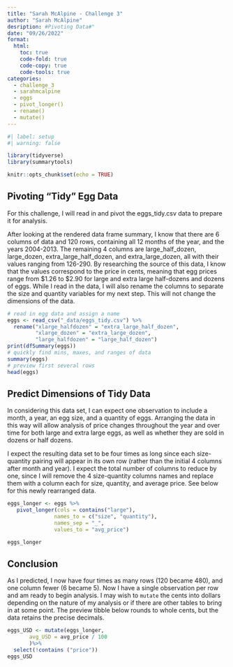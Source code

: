 ```yaml
---
title: "Sarah McAlpine - Challenge 3"
author: "Sarah McAlpine"
desription: #Pivoting Data#"
date: "09/26/2022"
format:
  html:
    toc: true
    code-fold: true
    code-copy: true
    code-tools: true
categories:
  - challenge_3
  - sarahmcalpine
  - eggs
  - pivot_longer()
  - rename()
  - mutate()
---
```


```r
#| label: setup
#| warning: false

library(tidyverse)
library(summarytools)

knitr::opts_chunk$set(echo = TRUE)
```

## Pivoting "Tidy" Egg Data

For this challenge, I will read in and pivot the eggs_tidy.csv data to prepare it for analysis.

After looking at the rendered data frame summary, I know that there are 6 columns of data and 120 rows, containing all 12 months of the year, and the years 2004-2013. The remaining 4 columns are large_half_dozen, large_dozen, extra_large_half_dozen, and extra_large_dozen, all with their values ranging from 126-290. By researching the source of this data, I know that the values correspond to the price in cents, meaning that egg prices range from $1.26 to $2.90 for large and extra large half-dozens and dozens of eggs. While I read in the data, I will also rename the columns to separate the size and quantity variables for my next step. This will not change the dimensions of the data.

```r
# read in egg data and assign a name
eggs <- read_csv("_data/eggs_tidy.csv") %>%
  rename("xlarge_halfdozen" = "extra_large_half_dozen", 
         "xlarge_dozen" = "extra_large_dozen", 
         "large_halfdozen" = "large_half_dozen") 
print(dfSummary(eggs))
# quickly find mins, maxes, and ranges of data
summary(eggs)
# preview first several rows
head(eggs)

```

## Predict Dimensions of Tidy Data 
In considering this data set, I can expect one observation to include a month, a year, an egg size, and a quantity of eggs. Arranging the data in this way will allow analysis of price changes throughout the year and over time for both large and extra large eggs, as well as whether they are sold in dozens or half dozens. 

I expect the resulting data set to be four times as long since each size-quantity pairing will appear in its own row (rather than the initial 4 columns after month and year). I expect the total number of columns to reduce by one, since  I will remove the 4 size-quantity columns names and replace them with a column each for size, quantity, and average price. See below for this newly rearranged data.
```r
eggs_longer <- eggs %>%
   pivot_longer(cols = contains("large"),
               names_to = c("size", "quantity"),
               names_sep = "_",
               values_to = "avg_price")

eggs_longer
```
## Conclusion
As I predicted, I now have four times as many rows (120 became 480), and one column fewer (6 became 5). Now I have a single observation per row and am ready to begin analysis. I may wish to `mutate` the cents into dollars depending on the nature of my analysis or if there are other tables to bring in at some point. The preview tibble below rounds to whole cents, but the data retains the precise decimals.
```r
eggs_USD <- mutate(eggs_longer, 
       avg_USD = avg_price / 100
       )%>%
  select(!contains ("price"))
eggs_USD
```
